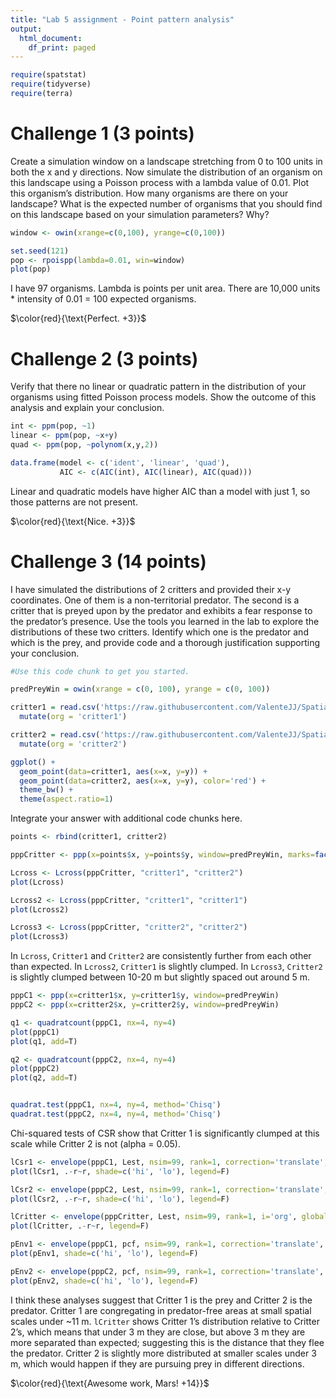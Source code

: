 ```yaml
---
title: "Lab 5 assignment - Point pattern analysis"
output:
  html_document:
    df_print: paged
---
```


```r
require(spatstat)
require(tidyverse)
require(terra)
```


# Challenge 1 (3 points)

Create a simulation window on a landscape stretching from 0 to 100 units in both the x and y directions. Now simulate the distribution of an organism on this landscape using a Poisson process with a lambda value of 0.01. Plot this organism's distribution. How many organisms are there on your landscape? What is the expected number of organisms that you should find on this landscape based on your simulation parameters? Why?

```r
window <- owin(xrange=c(0,100), yrange=c(0,100))

set.seed(121)
pop <- rpoispp(lambda=0.01, win=window)
plot(pop)
```

I have 97 organisms. Lambda is points per unit area. There are 10,000 units * intensity of 0.01 = 100 expected organisms.

$\color{red}{\text{Perfect. +3}}$


# Challenge 2 (3 points)

Verify that there no linear or quadratic pattern in the distribution of your organisms using fitted Poisson process models. Show the outcome of this analysis and explain your conclusion.

```r
int <- ppm(pop, ~1)
linear <- ppm(pop, ~x+y)
quad <- ppm(pop, ~polynom(x,y,2))

data.frame(model <- c('ident', 'linear', 'quad'),
           AIC <- c(AIC(int), AIC(linear), AIC(quad)))
```

Linear and quadratic models have higher AIC than a model with just 1, so those patterns are not present.

$\color{red}{\text{Nice. +3}}$


# Challenge 3 (14 points)

I have simulated the distributions of 2 critters and provided their x-y coordinates. One of them is a non-territorial predator. The second is a critter that is preyed upon by the predator and exhibits a fear response to the predator's presence. Use the tools you learned in the lab to explore the distributions of these two critters. Identify which one is the predator and which is the prey, and provide code and a thorough justification supporting your conclusion.


```r
#Use this code chunk to get you started.

predPreyWin = owin(xrange = c(0, 100), yrange = c(0, 100))

critter1 = read.csv('https://raw.githubusercontent.com/ValenteJJ/SpatialEcology/main/Week5/species1.csv') %>% 
  mutate(org = 'critter1')

critter2 = read.csv('https://raw.githubusercontent.com/ValenteJJ/SpatialEcology/main/Week5/species2.csv') %>% 
  mutate(org = 'critter2')

ggplot() +
  geom_point(data=critter1, aes(x=x, y=y)) +
  geom_point(data=critter2, aes(x=x, y=y), color='red') +
  theme_bw() +
  theme(aspect.ratio=1)

```

Integrate your answer with additional code chunks here.

```r

points <- rbind(critter1, critter2)

pppCritter <- ppp(x=points$x, y=points$y, window=predPreyWin, marks=factor(points$org))

Lcross <- Lcross(pppCritter, "critter1", "critter2")
plot(Lcross)

Lcross2 <- Lcross(pppCritter, "critter1", "critter1")
plot(Lcross2)

Lcross3 <- Lcross(pppCritter, "critter2", "critter2")
plot(Lcross3)

```


In `Lcross`, `Critter1` and `Critter2` are consistently further from each other than expected. In `Lcross2`, `Critter1` is slightly clumped. In `Lcross3`, `Critter2` is slightly clumped between 10-20 m but slightly spaced out around 5 m.

```r

pppC1 <- ppp(x=critter1$x, y=critter1$y, window=predPreyWin)
pppC2 <- ppp(x=critter2$x, y=critter2$y, window=predPreyWin)

q1 <- quadratcount(pppC1, nx=4, ny=4)
plot(pppC1)
plot(q1, add=T)

q2 <- quadratcount(pppC2, nx=4, ny=4)
plot(pppC2)
plot(q2, add=T)


quadrat.test(pppC1, nx=4, ny=4, method='Chisq')
quadrat.test(pppC2, nx=4, ny=4, method='Chisq')

```


Chi-squared tests of CSR show that Critter 1 is significantly clumped at this scale while Critter 2 is not (alpha = 0.05).

```r

lCsr1 <- envelope(pppC1, Lest, nsim=99, rank=1, correction='translate', global=F)
plot(lCsr1, .-r~r, shade=c('hi', 'lo'), legend=F)

lCsr2 <- envelope(pppC2, Lest, nsim=99, rank=1, correction='translate', global=F)
plot(lCsr2, .-r~r, shade=c('hi', 'lo'), legend=F)

lCritter <- envelope(pppCritter, Lest, nsim=99, rank=1, i='org', global=F)
plot(lCritter, .-r~r, legend=F)

pEnv1 <- envelope(pppC1, pcf, nsim=99, rank=1, correction='translate', global=F)
plot(pEnv1, shade=c('hi', 'lo'), legend=F)

pEnv2 <- envelope(pppC2, pcf, nsim=99, rank=1, correction='translate', global=F)
plot(pEnv2, shade=c('hi', 'lo'), legend=F)

```


I think these analyses suggest that Critter 1 is the prey and Critter 2 is the predator. Critter 1 are congregating in predator-free areas at small spatial scales under ~11 m. `lCritter` shows Critter 1's distribution relative to Critter 2's, which means that under 3 m they are close, but above 3 m they are more separated than expected; suggesting this is the distance that they flee the predator. Critter 2 is slightly more distributed at smaller scales under 3 m, which would happen if they are pursuing prey in different directions.

$\color{red}{\text{Awesome work, Mars! +14}}$
